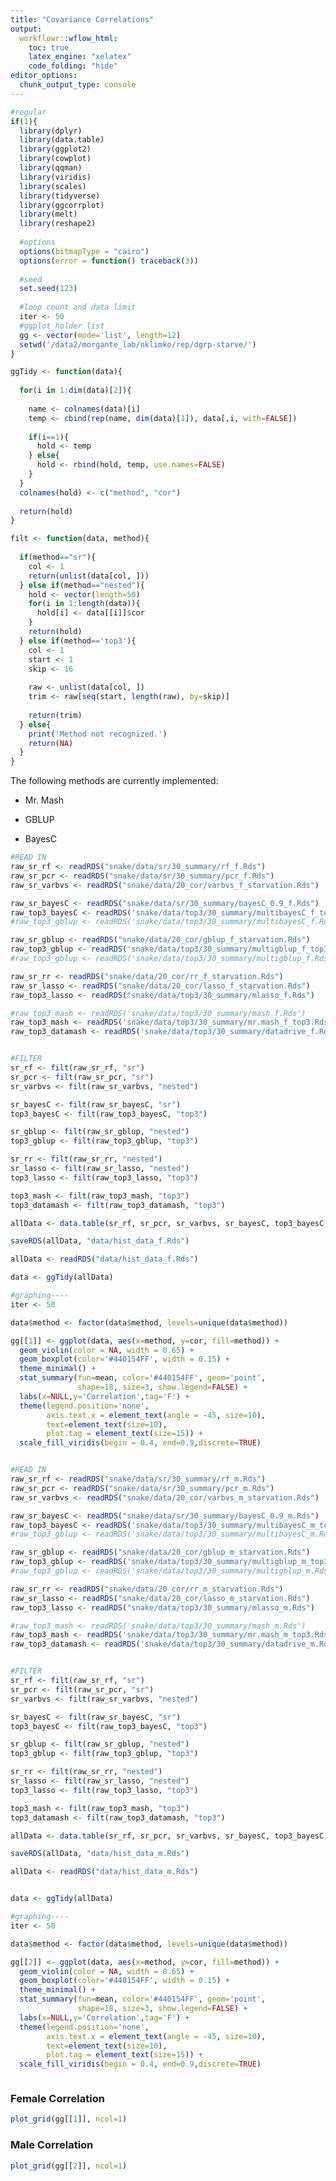 ```yaml
---
title: "Covariance Correlations"
output:
  workflowr::wflow_html:
    toc: true
    latex_engine: "xelatex"
    code_folding: "hide"
editor_options:
  chunk_output_type: console
---
```

  
  
```r
#regular
if(1){
  library(dplyr)
  library(data.table)
  library(ggplot2)
  library(cowplot)
  library(qqman)
  library(viridis)
  library(scales)
  library(tidyverse)
  library(ggcorrplot)
  library(melt)
  library(reshape2)
  
  #options
  options(bitmapType = "cairo")
  options(error = function() traceback(3))
  
  #seed
  set.seed(123)
  
  #loop count and data limit
  iter <- 50
  #ggplot holder list
  gg <- vector(mode='list', length=12)
  setwd('/data2/morgante_lab/nklimko/rep/dgrp-starve/')
}
```

```r

ggTidy <- function(data){
  
  for(i in 1:dim(data)[2]){
    
    name <- colnames(data)[i]
    temp <- cbind(rep(name, dim(data)[1]), data[,i, with=FALSE])
    
    if(i==1){
      hold <- temp
    } else{
      hold <- rbind(hold, temp, use.names=FALSE)
    }
  }
  colnames(hold) <- c("method", "cor")
  
  return(hold)
}

filt <- function(data, method){
  
  if(method=="sr"){
    col <- 1
    return(unlist(data[col, ]))
  } else if(method=="nested"){
    hold <- vector(length=50)
    for(i in 1:length(data)){
      hold[i] <- data[[i]]$cor 
    }
    return(hold)
  } else if(method=='top3'){
    col <- 1
    start <- 1
    skip <- 16
    
    raw <- unlist(data[col, ])
    trim <- raw[seq(start, length(raw), by=skip)]
    
    return(trim)
  } else{
    print('Method not recognized.')
    return(NA)
  }
}


```




The following methods are currently implemented:
  
  - Mr. Mash

- GBLUP

- BayesC



```r


#READ IN
raw_sr_rf <- readRDS("snake/data/sr/30_summary/rf_f.Rds")
raw_sr_pcr <- readRDS("snake/data/sr/30_summary/pcr_f.Rds")
raw_sr_varbvs <- readRDS("snake/data/20_cor/varbvs_f_starvation.Rds")

raw_sr_bayesC <- readRDS("snake/data/sr/30_summary/bayesC_0.9_f.Rds")
raw_top3_bayesC <- readRDS('snake/data/top3/30_summary/multibayesC_f_top3.Rds')
#raw_top3_gblup <- readRDS('snake/data/top3/30_summary/multibayesC_f.Rds')

raw_sr_gblup <- readRDS("snake/data/20_cor/gblup_f_starvation.Rds")
raw_top3_gblup <- readRDS('snake/data/top3/30_summary/multigblup_f_top3.Rds')
#raw_top3_gblup <- readRDS('snake/data/top3/30_summary/multigblup_f.Rds')

raw_sr_rr <- readRDS("snake/data/20_cor/rr_f_starvation.Rds")
raw_sr_lasso <- readRDS("snake/data/20_cor/lasso_f_starvation.Rds")
raw_top3_lasso <- readRDS("snake/data/top3/30_summary/mlasso_f.Rds")

#raw_top3_mash <- readRDS('snake/data/top3/30_summary/mash_f.Rds')
raw_top3_mash <- readRDS('snake/data/top3/30_summary/mr.mash_f_top3.Rds')
raw_top3_datamash <- readRDS('snake/data/top3/30_summary/datadrive_f.Rds')


#FILTER
sr_rf <- filt(raw_sr_rf, "sr")
sr_pcr <- filt(raw_sr_pcr, "sr")
sr_varbvs <- filt(raw_sr_varbvs, "nested")

sr_bayesC <- filt(raw_sr_bayesC, "sr")
top3_bayesC <- filt(raw_top3_bayesC, "top3")

sr_gblup <- filt(raw_sr_gblup, "nested")
top3_gblup <- filt(raw_top3_gblup, "top3")

sr_rr <- filt(raw_sr_rr, "nested")
sr_lasso <- filt(raw_sr_lasso, "nested")
top3_lasso <- filt(raw_top3_lasso, "top3")

top3_mash <- filt(raw_top3_mash, "top3")
top3_datamash <- filt(raw_top3_datamash, "top3")

allData <- data.table(sr_rf, sr_pcr, sr_varbvs, sr_bayesC, top3_bayesC, sr_gblup, top3_gblup, sr_rr, sr_lasso, top3_lasso, top3_mash, top3_datamash)

saveRDS(allData, "data/hist_data_f.Rds")


```


```r
allData <- readRDS("data/hist_data_f.Rds")

data <- ggTidy(allData)

#graphing----
iter <- 50

data$method <- factor(data$method, levels=unique(data$method))

gg[[1]] <- ggplot(data, aes(x=method, y=cor, fill=method)) +
  geom_violin(color = NA, width = 0.65) +
  geom_boxplot(color='#440154FF', width = 0.15) +
  theme_minimal() +
  stat_summary(fun=mean, color='#440154FF', geom='point', 
               shape=18, size=3, show.legend=FALSE) +
  labs(x=NULL,y='Correlation',tag='F') +
  theme(legend.position='none',
        axis.text.x = element_text(angle = -45, size=10),
        text=element_text(size=10),
        plot.tag = element_text(size=15)) +
  scale_fill_viridis(begin = 0.4, end=0.9,discrete=TRUE)



```


```r
#READ IN
raw_sr_rf <- readRDS("snake/data/sr/30_summary/rf_m.Rds")
raw_sr_pcr <- readRDS("snake/data/sr/30_summary/pcr_m.Rds")
raw_sr_varbvs <- readRDS("snake/data/20_cor/varbvs_m_starvation.Rds")

raw_sr_bayesC <- readRDS("snake/data/sr/30_summary/bayesC_0.9_m.Rds")
raw_top3_bayesC <- readRDS('snake/data/top3/30_summary/multibayesC_m_top3.Rds')
#raw_top3_gblup <- readRDS('snake/data/top3/30_summary/multibayesC_m.Rds')

raw_sr_gblup <- readRDS("snake/data/20_cor/gblup_m_starvation.Rds")
raw_top3_gblup <- readRDS('snake/data/top3/30_summary/multigblup_m_top3.Rds')
#raw_top3_gblup <- readRDS('snake/data/top3/30_summary/multigblup_m.Rds')

raw_sr_rr <- readRDS("snake/data/20_cor/rr_m_starvation.Rds")
raw_sr_lasso <- readRDS("snake/data/20_cor/lasso_m_starvation.Rds")
raw_top3_lasso <- readRDS("snake/data/top3/30_summary/mlasso_m.Rds")

#raw_top3_mash <- readRDS('snake/data/top3/30_summary/mash_m.Rds')
raw_top3_mash <- readRDS('snake/data/top3/30_summary/mr.mash_m_top3.Rds')
raw_top3_datamash <- readRDS('snake/data/top3/30_summary/datadrive_m.Rds')


#FILTER
sr_rf <- filt(raw_sr_rf, "sr")
sr_pcr <- filt(raw_sr_pcr, "sr")
sr_varbvs <- filt(raw_sr_varbvs, "nested")

sr_bayesC <- filt(raw_sr_bayesC, "sr")
top3_bayesC <- filt(raw_top3_bayesC, "top3")

sr_gblup <- filt(raw_sr_gblup, "nested")
top3_gblup <- filt(raw_top3_gblup, "top3")

sr_rr <- filt(raw_sr_rr, "nested")
sr_lasso <- filt(raw_sr_lasso, "nested")
top3_lasso <- filt(raw_top3_lasso, "top3")

top3_mash <- filt(raw_top3_mash, "top3")
top3_datamash <- filt(raw_top3_datamash, "top3")

allData <- data.table(sr_rf, sr_pcr, sr_varbvs, sr_bayesC, top3_bayesC, sr_gblup, top3_gblup, sr_rr, sr_lasso, top3_lasso, top3_mash, top3_datamash)

saveRDS(allData, "data/hist_data_m.Rds")


```


```r

allData <- readRDS("data/hist_data_m.Rds")


data <- ggTidy(allData)

#graphing----
iter <- 50

data$method <- factor(data$method, levels=unique(data$method))

gg[[2]] <- ggplot(data, aes(x=method, y=cor, fill=method)) +
  geom_violin(color = NA, width = 0.65) +
  geom_boxplot(color='#440154FF', width = 0.15) +
  theme_minimal() +
  stat_summary(fun=mean, color='#440154FF', geom='point', 
               shape=18, size=3, show.legend=FALSE) +
  labs(x=NULL,y='Correlation',tag='F') +
  theme(legend.position='none',
        axis.text.x = element_text(angle = -45, size=10),
        text=element_text(size=10),
        plot.tag = element_text(size=15)) +
  scale_fill_viridis(begin = 0.4, end=0.9,discrete=TRUE)



```

### Female Correlation 

```r

plot_grid(gg[[1]], ncol=1)

```


### Male Correlation

```r

plot_grid(gg[[2]], ncol=1)

```



